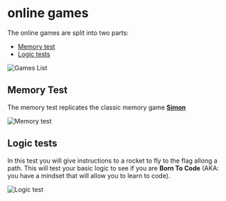 # online games

The online games are split into two parts:
- [Memory test](#memory-test)
- [Logic tests](#logic-tests)

![Games List](/images/wiki/online-games/list.png)

## Memory Test

The memory test replicates the classic memory game **[Simon](https://en.wikipedia.org/wiki/Simon_%28game%29)**

![Memory test](/images/wiki/online-games/memory.png)

## Logic tests

In this test you will give instructions to a rocket to fly to the flag allong a path. This will test your basic logic to see if you are **Born To Code** (AKA: you have a mindset that will allow you to learn to code).

![Logic test](/images/wiki/online-games/logic.png)